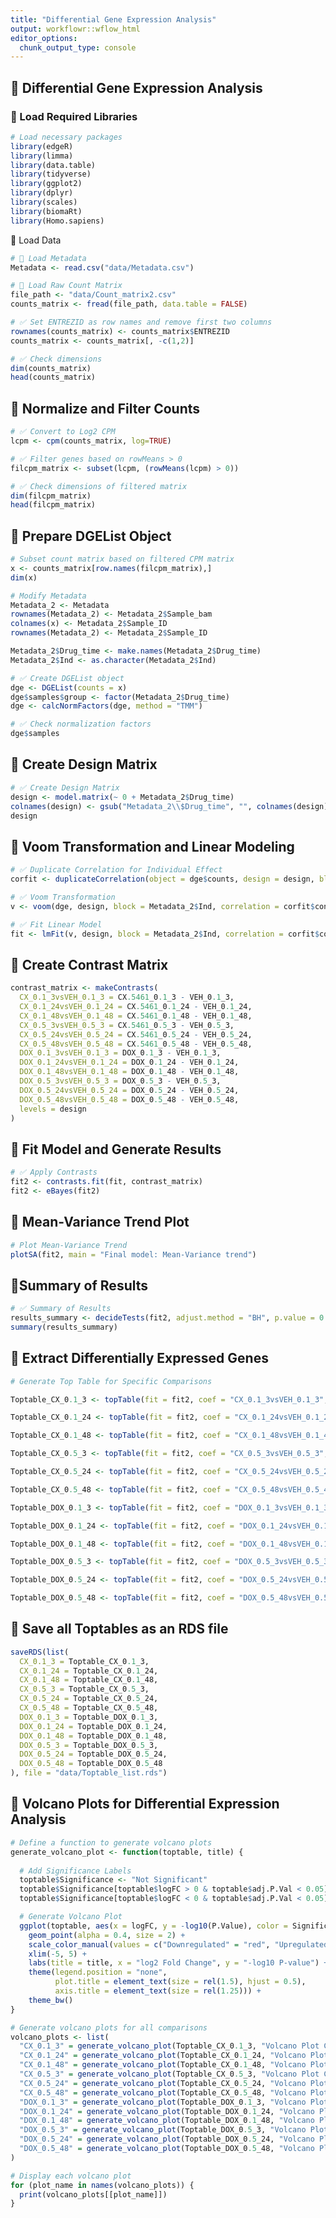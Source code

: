 ```yaml
---
title: "Differential Gene Expression Analysis"
output: workflowr::wflow_html
editor_options: 
  chunk_output_type: console
---
```


## **📌 Differential Gene Expression Analysis **

### **📌 Load Required Libraries**
```r
# Load necessary packages
library(edgeR)
library(limma)
library(data.table)
library(tidyverse)
library(ggplot2)
library(dplyr)
library(scales)
library(biomaRt)
library(Homo.sapiens)
```


📍 Load Data

```r
# 📌 Load Metadata
Metadata <- read.csv("data/Metadata.csv")

# 📌 Load Raw Count Matrix
file_path <- "data/Count_matrix2.csv"
counts_matrix <- fread(file_path, data.table = FALSE)

# ✅ Set ENTREZID as row names and remove first two columns
rownames(counts_matrix) <- counts_matrix$ENTREZID
counts_matrix <- counts_matrix[, -c(1,2)]

# ✅ Check dimensions
dim(counts_matrix)
head(counts_matrix)
```

## **📌 Normalize and Filter Counts**
```r
# ✅ Convert to Log2 CPM
lcpm <- cpm(counts_matrix, log=TRUE)

# ✅ Filter genes based on rowMeans > 0
filcpm_matrix <- subset(lcpm, (rowMeans(lcpm) > 0))

# ✅ Check dimensions of filtered matrix
dim(filcpm_matrix)
head(filcpm_matrix)
```


## **📌 Prepare DGEList Object**
```r
# Subset count matrix based on filtered CPM matrix
x <- counts_matrix[row.names(filcpm_matrix),]
dim(x)

# Modify Metadata
Metadata_2 <- Metadata
rownames(Metadata_2) <- Metadata_2$Sample_bam
colnames(x) <- Metadata_2$Sample_ID
rownames(Metadata_2) <- Metadata_2$Sample_ID

Metadata_2$Drug_time <- make.names(Metadata_2$Drug_time)
Metadata_2$Ind <- as.character(Metadata_2$Ind)

# ✅ Create DGEList object
dge <- DGEList(counts = x)
dge$samples$group <- factor(Metadata_2$Drug_time)
dge <- calcNormFactors(dge, method = "TMM")

# ✅ Check normalization factors
dge$samples
```


## **📌 Create Design Matrix**
```r
# ✅ Create Design Matrix
design <- model.matrix(~ 0 + Metadata_2$Drug_time)
colnames(design) <- gsub("Metadata_2\\$Drug_time", "", colnames(design))
design
```

## **📌 Voom Transformation and Linear Modeling**
```r
# ✅ Duplicate Correlation for Individual Effect
corfit <- duplicateCorrelation(object = dge$counts, design = design, block = Metadata_2$Ind)

# ✅ Voom Transformation
v <- voom(dge, design, block = Metadata_2$Ind, correlation = corfit$consensus.correlation, plot = TRUE)

# ✅ Fit Linear Model
fit <- lmFit(v, design, block = Metadata_2$Ind, correlation = corfit$consensus.correlation)
```

## **📌 Create Contrast Matrix**
```r
contrast_matrix <- makeContrasts(
  CX_0.1_3vsVEH_0.1_3 = CX.5461_0.1_3 - VEH_0.1_3,
  CX_0.1_24vsVEH_0.1_24 = CX.5461_0.1_24 - VEH_0.1_24,
  CX_0.1_48vsVEH_0.1_48 = CX.5461_0.1_48 - VEH_0.1_48,
  CX_0.5_3vsVEH_0.5_3 = CX.5461_0.5_3 - VEH_0.5_3,
  CX_0.5_24vsVEH_0.5_24 = CX.5461_0.5_24 - VEH_0.5_24,
  CX_0.5_48vsVEH_0.5_48 = CX.5461_0.5_48 - VEH_0.5_48,
  DOX_0.1_3vsVEH_0.1_3 = DOX_0.1_3 - VEH_0.1_3,
  DOX_0.1_24vsVEH_0.1_24 = DOX_0.1_24 - VEH_0.1_24,
  DOX_0.1_48vsVEH_0.1_48 = DOX_0.1_48 - VEH_0.1_48,
  DOX_0.5_3vsVEH_0.5_3 = DOX_0.5_3 - VEH_0.5_3,
  DOX_0.5_24vsVEH_0.5_24 = DOX_0.5_24 - VEH_0.5_24,
  DOX_0.5_48vsVEH_0.5_48 = DOX_0.5_48 - VEH_0.5_48,
  levels = design
)
```

## **📌 Fit Model and Generate Results**
```r
# ✅ Apply Contrasts
fit2 <- contrasts.fit(fit, contrast_matrix)
fit2 <- eBayes(fit2)
```

## **📌 Mean-Variance Trend Plot**
```r
# Plot Mean-Variance Trend
plotSA(fit2, main = "Final model: Mean-Variance trend")
```


## **📌Summary of Results**
```r
# ✅ Summary of Results
results_summary <- decideTests(fit2, adjust.method = "BH", p.value = 0.05)
summary(results_summary)
```


## **📌 Extract Differentially Expressed Genes**
```r
# Generate Top Table for Specific Comparisons

Toptable_CX_0.1_3 <- topTable(fit = fit2, coef = "CX_0.1_3vsVEH_0.1_3", number = nrow(x), adjust.method = "BH", p.value = 1, sort.by = "none")

Toptable_CX_0.1_24 <- topTable(fit = fit2, coef = "CX_0.1_24vsVEH_0.1_24", number = nrow(x), adjust.method = "BH", p.value = 1, sort.by = "none")

Toptable_CX_0.1_48 <- topTable(fit = fit2, coef = "CX_0.1_48vsVEH_0.1_48", number = nrow(x), adjust.method = "BH", p.value = 1, sort.by = "none")

Toptable_CX_0.5_3 <- topTable(fit = fit2, coef = "CX_0.5_3vsVEH_0.5_3", number = nrow(x), adjust.method = "BH", p.value = 1, sort.by = "none")

Toptable_CX_0.5_24 <- topTable(fit = fit2, coef = "CX_0.5_24vsVEH_0.5_24", number = nrow(x), adjust.method = "BH", p.value = 1, sort.by = "none")

Toptable_CX_0.5_48 <- topTable(fit = fit2, coef = "CX_0.5_48vsVEH_0.5_48", number = nrow(x), adjust.method = "BH", p.value = 1, sort.by = "none")

Toptable_DOX_0.1_3 <- topTable(fit = fit2, coef = "DOX_0.1_3vsVEH_0.1_3", number = nrow(x), adjust.method = "BH", p.value = 1, sort.by = "none")

Toptable_DOX_0.1_24 <- topTable(fit = fit2, coef = "DOX_0.1_24vsVEH_0.1_24", number = nrow(x), adjust.method = "BH", p.value = 1, sort.by = "none")

Toptable_DOX_0.1_48 <- topTable(fit = fit2, coef = "DOX_0.1_48vsVEH_0.1_48", number = nrow(x), adjust.method = "BH", p.value = 1, sort.by = "none")

Toptable_DOX_0.5_3 <- topTable(fit = fit2, coef = "DOX_0.5_3vsVEH_0.5_3", number = nrow(x), adjust.method = "BH", p.value = 1, sort.by = "none")

Toptable_DOX_0.5_24 <- topTable(fit = fit2, coef = "DOX_0.5_24vsVEH_0.5_24", number = nrow(x), adjust.method = "BH", p.value = 1, sort.by = "none")

Toptable_DOX_0.5_48 <- topTable(fit = fit2, coef = "DOX_0.5_48vsVEH_0.5_48", number = nrow(x), adjust.method = "BH", p.value = 1, sort.by = "none")
```

## **📌 Save all Toptables as an RDS file**
```r
saveRDS(list(
  CX_0.1_3 = Toptable_CX_0.1_3,
  CX_0.1_24 = Toptable_CX_0.1_24,
  CX_0.1_48 = Toptable_CX_0.1_48,
  CX_0.5_3 = Toptable_CX_0.5_3,
  CX_0.5_24 = Toptable_CX_0.5_24,
  CX_0.5_48 = Toptable_CX_0.5_48,
  DOX_0.1_3 = Toptable_DOX_0.1_3,
  DOX_0.1_24 = Toptable_DOX_0.1_24,
  DOX_0.1_48 = Toptable_DOX_0.1_48,
  DOX_0.5_3 = Toptable_DOX_0.5_3,
  DOX_0.5_24 = Toptable_DOX_0.5_24,
  DOX_0.5_48 = Toptable_DOX_0.5_48
), file = "data/Toptable_list.rds")
```


## **📌 Volcano Plots for Differential Expression Analysis**
```r
# Define a function to generate volcano plots
generate_volcano_plot <- function(toptable, title) {
  
  # Add Significance Labels
  toptable$Significance <- "Not Significant"
  toptable$Significance[toptable$logFC > 0 & toptable$adj.P.Val < 0.05] <- "Upregulated"
  toptable$Significance[toptable$logFC < 0 & toptable$adj.P.Val < 0.05] <- "Downregulated"

  # Generate Volcano Plot
  ggplot(toptable, aes(x = logFC, y = -log10(P.Value), color = Significance)) +
    geom_point(alpha = 0.4, size = 2) + 
    scale_color_manual(values = c("Downregulated" = "red", "Upregulated" = "blue", "Not Significant" = "gray")) +
    xlim(-5, 5) +
    labs(title = title, x = "log2 Fold Change", y = "-log10 P-value") +
    theme(legend.position = "none", 
          plot.title = element_text(size = rel(1.5), hjust = 0.5),
          axis.title = element_text(size = rel(1.25))) +
    theme_bw()
}

# Generate volcano plots for all comparisons
volcano_plots <- list(
  "CX_0.1_3" = generate_volcano_plot(Toptable_CX_0.1_3, "Volcano Plot CX_0.1_3 (adj P-val<0.05)"),
  "CX_0.1_24" = generate_volcano_plot(Toptable_CX_0.1_24, "Volcano Plot CX_0.1_24 (adj P-val<0.05)"),
  "CX_0.1_48" = generate_volcano_plot(Toptable_CX_0.1_48, "Volcano Plot CX_0.1_48 (adj P-val<0.05)"),
  "CX_0.5_3" = generate_volcano_plot(Toptable_CX_0.5_3, "Volcano Plot CX_0.5_3 (adj P-val<0.05)"),
  "CX_0.5_24" = generate_volcano_plot(Toptable_CX_0.5_24, "Volcano Plot CX_0.5_24 (adj P-val<0.05)"),
  "CX_0.5_48" = generate_volcano_plot(Toptable_CX_0.5_48, "Volcano Plot CX_0.5_48 (adj P-val<0.05)"),
  "DOX_0.1_3" = generate_volcano_plot(Toptable_DOX_0.1_3, "Volcano Plot DOX_0.1_3 (adj P-val<0.05)"),
  "DOX_0.1_24" = generate_volcano_plot(Toptable_DOX_0.1_24, "Volcano Plot DOX_0.1_24 (adj P-val<0.05)"),
  "DOX_0.1_48" = generate_volcano_plot(Toptable_DOX_0.1_48, "Volcano Plot DOX_0.1_48 (adj P-val<0.05)"),
  "DOX_0.5_3" = generate_volcano_plot(Toptable_DOX_0.5_3, "Volcano Plot DOX_0.5_3 (adj P-val<0.05)"),
  "DOX_0.5_24" = generate_volcano_plot(Toptable_DOX_0.5_24, "Volcano Plot DOX_0.5_24 (adj P-val<0.05)"),
  "DOX_0.5_48" = generate_volcano_plot(Toptable_DOX_0.5_48, "Volcano Plot DOX_0.5_48 (adj P-val<0.05)")
)

# Display each volcano plot
for (plot_name in names(volcano_plots)) {
  print(volcano_plots[[plot_name]])
}
```


